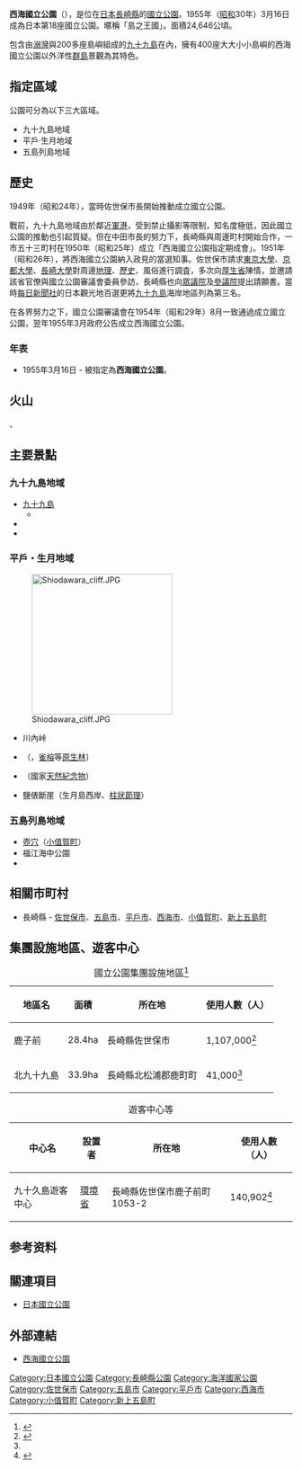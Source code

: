 {{Infobox protected area
| name            = 西海國立公園
| alt_name        = Saikai National Park<br>{{lang|ja|西海国立公園}}
| iucn_category   = II
| photo           = Sasebo99IslandsSunset2A.jpg
| photo_width     = 
| photo_caption   = [[九十九島_(西海國立公園)|九十九島]]
| map             = Japan
| map_width       = 250
| location        = {{JPN}}[[長崎縣|長崎縣]]<ref name="kuikizu1">{{Cite web |url=http://www.env.go.jp/park/saikai/intro/files/area_1.pdf |title=西海国立公園の区域図（東部） |format=PDF |publisher=[[環境省|環境省]] |accessdate=2012-10-06 |archive-date=2021-01-21 |archive-url=https://web.archive.org/web/20210121124214/https://www.env.go.jp/park/saikai/intro/files/area_1.pdf |dead-url=no }}</ref><ref name="kuikizu2">{{Cite web |url=http://www.env.go.jp/park/saikai/intro/files/area_2.pdf |title=西海国立公園の区域図（西部） |format=PDF |publisher=環境省 |accessdate=2012-10-06 |archive-date=2021-01-21 |archive-url=https://web.archive.org/web/20210121124639/https://www.env.go.jp/park/saikai/intro/files/area_2.pdf |dead-url=no }}</ref>
| nearest_city    = 
| lat_d = 32
| lat_m = 40
| lat_s = 11
| lat_NS = N
| long_d = 128
| long_m = 37
| long_s = 38
| long_EW = E
| area            = {{convert|24646|ha|km2|sigfig=3}}<ref name="env">{{Cite web |url=http://www.env.go.jp/park/saikai/intro/index.html |title=西海国立公園の公園紹介 |publisher=環境省 |accessdate=2012-10-06 |archive-date=2020-10-23 |archive-url=https://web.archive.org/web/20201023232339/https://www.env.go.jp/park/saikai/intro/index.html |dead-url=no }}</ref>
| established     = 1955年3月16日
| visitation_num  = 4,670,000人次
| visitation_year = 2018年
| visitation_ref  = <ref>{{Cite web |url=http://www.env.go.jp/park/doc/data/natural/data/naturalpark_4.pdf |title=国立公園の利用者数（公園、年次別） |work=関連法令・各種資料 > 自然保護各種データ |publisher=環境省 |access-date=2020-10-04 |archive-date=2020-05-24 |archive-url=https://web.archive.org/web/20200524062329/http://www.env.go.jp/park/doc/data/natural/data/naturalpark_4.pdf |dead-url=no }}</ref>
| governing_body  = [[環境省|環境省]]
| url             = http://www.env.go.jp/park/saikai/index.html
}}
'''西海國立公園'''（{{jpn|j=西海国立公園|hg=さいかいこくりつこうえん}}），是位在[[日本|日本]][[長崎縣|長崎縣]]的[[日本國立公園|國立公園]]。1955年（[[昭和|昭和]]30年）3月16日成為日本第18座國立公園。暱稱「島之王國」。面積24,646公頃。

包含由[[溺灣|溺灣]]與200多座島嶼組成的[[九十九島_(西海國立公園)|九十九島]]在內，擁有400座大大小小島嶼的西海國立公園以外洋性[[群島|群島]]景觀為其特色。

== 指定區域 ==
公園可分為以下三大區域。

* 九十九島地域
* 平戶·生月地域
* 五島列島地域
== 歷史 ==
1949年（昭和24年），當時佐世保市長{{link-ja|中田正輔|中田正輔}}開始推動成立國立公園。

戰前，九十九島地域由於鄰近[[軍港|軍港]]，受到禁止攝影等限制，知名度極低，因此國立公園的推動也引起質疑。但在中田市長的努力下，長崎縣與周邊町村開始合作，一市五十三町村在1950年（昭和25年）成立「西海國立公園指定期成會」。1951年（昭和26年），將西海國立公園納入政見的{{link-ja|西岡竹次郎|西岡竹次郎}}當選知事。佐世保市請求[[東京大學|東京大學]]、[[京都大學|京都大學]]、[[長崎大學|長崎大學]]對周邊[[地理|地理]]、[[歷史|歷史]]、風俗進行調査，多次向[[厚生勞動省|厚生省]]陳情，並邀請該省官僚與國立公園審議會委員參訪，長崎縣也向[[眾議院_(日本)|眾議院]]及[[參議院_(日本)|參議院]]提出請願書。當時[[每日新聞社|每日新聞社]]的日本觀光地百選更將[[九十九島_(西海國立公園)|九十九島]]海岸地區列為第三名。

在各界努力之下，國立公園審議會在1954年（昭和29年）8月一致通過成立國立公園，翌年1955年3月政府公告成立西海國立公園。

=== 年表 ===
* 1955年3月16日 - 被指定為'''西海國立公園'''。
== 火山 ==
{{link-ja|小値賀島|小値賀島}}、{{link-ja|宇久島|宇久島}}

== 主要景點 ==
=== 九十九島地域 ===
* [[九十九島_(西海國立公園)|九十九島]]
** {{link-ja|九十九島珍珠海洋遊覽區|九十九島パールシーリゾート}}
* {{link-ja|烏帽子岳 (佐世保市)|烏帽子岳 (佐世保市)|烏帽子岳}}
* {{link-ja|弓張岳|弓張岳}}

=== 平戶・生月地域 ===
[[File:Shiodawara_cliff.JPG|250px]]
* 川內峠
* {{link-ja|黑子島|黒子島}}（{{link-ja|平戶瀨戶|平戸瀬戸}}，[[雀榕|雀榕]]等[[原生林|原生林]]）
* {{link-ja|阿値賀島|阿値賀島}}（國家[[天然紀念物|天然紀念物]]）
* 鹽俵斷崖（生月島西岸、[[節理|柱狀節理]]）

=== 五島列島地域 ===
* [[壺穴|壺穴]]（[[小值賀町|小值賀町]]{{link-ja|斑島|斑島}}）
* 福江海中公園
* {{link-ja|大瀨埼燈塔|大瀬埼灯台}}

== 相關市町村 ==
* 長崎縣 - [[佐世保市|佐世保市]]、[[五島市|五島市]]、[[平戶市|平戶市]]、[[西海市|西海市]]、[[小值賀町|小值賀町]]、[[新上五島町|新上五島町]]

== 集團設施地區、遊客中心 ==
{| class="wikitable" style="text-align:left; font-size:95%"
|+ 國立公園集團設施地區<ref>{{Cite web |url=https://www.env.go.jp/park/doc/data/national/np_7.pdf |title=国立公園集団施設地区 |year=2020 |format=PDF |publisher=環境省 |accessdate=2020-09-27 |archive-date=2020-05-24 |archive-url=https://web.archive.org/web/20200524094446/http://www.env.go.jp/park/doc/data/national/np_7.pdf |dead-url=no }}</ref>
!地區名
!面積
!所在地
!使用人數（人）
|-
|鹿子前||28.4ha||長崎縣佐世保市||1,107,000<ref name="集団施設地区等利用者数">{{Cite web |url=http://www.env.go.jp/park/doc/data/natural/data/naturalpark_7.pdf |title=国立公園集団施設地区等利用者数 |format=PDF |publisher=環境省 |accessdate=2020-09-27 |archive-date=2020-05-24 |archive-url=https://web.archive.org/web/20200524083706/http://www.env.go.jp/park/doc/data/natural/data/naturalpark_7.pdf |dead-url=no }}</ref>
|-
|北九十九島||33.9ha||長崎縣北松浦郡鹿町町||41,000<ref name="集団施設地区等利用者数"/>
|}
{| class="wikitable" style="text-align:left; font-size:95%"
|+ 遊客中心等
!中心名
!設置者
!所在地
!使用人數（人）
|-
|九十久島遊客中心||[[環境省|環境省]]||長崎縣佐世保市鹿子前町1053-2||140,902<ref name="ビジターセンター等利用者数">{{Cite web |url=http://www.env.go.jp/park/doc/data/natural/data/naturalpark_8.pdf |title=国立公園内ビジターセンター等利用者数 |format=PDF |publisher=環境省 |accessdate=2020-09-27 |archive-date=2019-10-12 |archive-url=https://web.archive.org/web/20191012202323/http://www.env.go.jp/park/doc/data/natural/data/naturalpark_8.pdf |dead-url=no }}</ref>
|}

==参考资料==
{{Reflist}}

== 關連項目 ==
* [[日本國立公園|日本國立公園]]

== 外部連結 ==
{{commonscat|Saikai National Park}}
* {{ja}}[http://www.env.go.jp/park/saikai/ 西海國立公園] {{Wayback|url=http://www.env.go.jp/park/saikai/ |date=20200813002517 }}

{{日本國立公園}}

{{DEFAULTSORT:Saikai}}
[[Category:日本國立公園|Category:日本國立公園]]
[[Category:長崎縣公園|Category:長崎縣公園]]
[[Category:海洋國家公園|Category:海洋國家公園]]
[[Category:佐世保市|Category:佐世保市]]
[[Category:五島市|Category:五島市]]
[[Category:平戶市|Category:平戶市]]
[[Category:西海市|Category:西海市]]
[[Category:小值賀町|Category:小值賀町]]
[[Category:新上五島町|Category:新上五島町]]